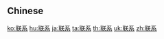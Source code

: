 {{also|聯繫}}
==Chinese==
{{zh-see|聯繫}}

[[ko:联系]]
[[hu:联系]]
[[ja:联系]]
[[ta:联系]]
[[th:联系]]
[[uk:联系]]
[[zh:联系]]